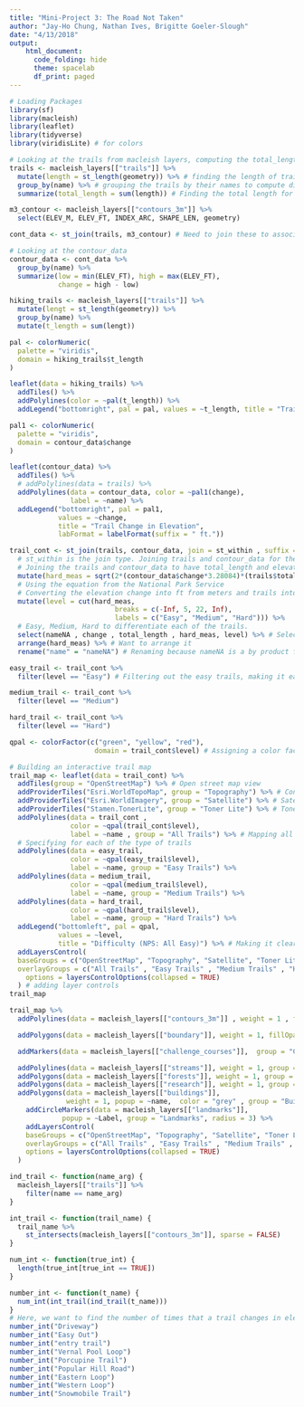 ```yaml
---
title: "Mini-Project 3: The Road Not Taken"
author: "Jay-Ho Chung, Nathan Ives, Brigitte Goeler-Slough"
date: "4/13/2018"
output: 
    html_document:
      code_folding: hide
      theme: spacelab
      df_print: paged
---
```


```r
# Loading Packages
library(sf)
library(macleish)
library(leaflet)
library(tidyverse)
library(viridisLite) # for colors
```

```r
# Looking at the trails from macleish layers, computing the total_length and saving it for each trail
trails <- macleish_layers[["trails"]] %>% 
  mutate(length = st_length(geometry)) %>% # finding the length of trails
  group_by(name) %>% # grouping the trails by their names to compute different lengths for each trail
  summarize(total_length = sum(length)) # Finding the total length for each trail

m3_contour <- macleish_layers[["contours_3m"]] %>% 
  select(ELEV_M, ELEV_FT, INDEX_ARC, SHAPE_LEN, geometry)

cont_data <- st_join(trails, m3_contour) # Need to join these to associate a name and a change in elevation for each trail

# Looking at the contour_data
contour_data <- cont_data %>% 
  group_by(name) %>% 
  summarize(low = min(ELEV_FT), high = max(ELEV_FT),
            change = high - low)

hiking_trails <- macleish_layers[["trails"]] %>%
  mutate(lengt = st_length(geometry)) %>% 
  group_by(name) %>% 
  mutate(t_length = sum(lengt))
```

```r
pal <- colorNumeric(
  palette = "viridis",
  domain = hiking_trails$t_length
)

leaflet(data = hiking_trails) %>%
  addTiles() %>%
  addPolylines(color = ~pal(t_length)) %>%
  addLegend("bottomright", pal = pal, values = ~t_length, title = "Trail Length", labFormat = labelFormat(suffix =  "m"))

pal1 <- colorNumeric(
  palette = "viridis",
  domain = contour_data$change
)

leaflet(contour_data) %>% 
  addTiles() %>% 
  # addPolylines(data = trails) %>% 
  addPolylines(data = contour_data, color = ~pal1(change),
               label = ~name) %>% 
  addLegend("bottomright", pal = pal1, 
            values = ~change, 
            title = "Trail Change in Elevation",
            labFormat = labelFormat(suffix = " ft."))
```

```r
trail_cont <- st_join(trails, contour_data, join = st_within , suffix = c("name" = "name")) %>% 
  # st_within is the join type. Joining trails and contour_data for the total_length and change
  # Joining the trails and contour_data to have total_length and elevation change
  mutate(hard_meas = sqrt(2*(contour_data$change*3.28084)*(trails$total_length*0.000621371))) %>% 
  # Using the equation from the National Park Service
  # Converting the elevation change into ft from meters and trails into miles from meters.
  mutate(level = cut(hard_meas, 
                          breaks = c(-Inf, 5, 22, Inf), 
                          labels = c("Easy", "Medium", "Hard"))) %>% 
  # Easy, Medium, Hard to differentiate each of the trails.
  select(nameNA , change , total_length , hard_meas, level) %>% # Selecting these variables
  arrange(hard_meas) %>% # Want to arrange it
  rename("name" = "nameNA") # Renaming because nameNA is a by product from the joins
```

```r
easy_trail <- trail_cont %>% 
  filter(level == "Easy") # Filtering out the easy trails, making it easy to color the easy trails

medium_trail <- trail_cont %>% 
  filter(level == "Medium")

hard_trail <- trail_cont %>% 
  filter(level == "Hard")
```

```r
qpal <- colorFactor(c("green", "yellow", "red"), 
                     domain = trail_cont$level) # Assigning a color factor to the difficulty.

# Building an interactive trail map
trail_map <- leaflet(data = trail_cont) %>%
  addTiles(group = "OpenStreetMap") %>% # Open street map view
  addProviderTiles("Esri.WorldTopoMap", group = "Topography") %>% # Contour view in feet
  addProviderTiles("Esri.WorldImagery", group = "Satellite") %>% # Satellite View
  addProviderTiles("Stamen.TonerLite", group = "Toner Lite") %>% # Toner lite
  addPolylines(data = trail_cont , 
               color = ~qpal(trail_cont$level), 
               label = ~name , group = "All Trails") %>% # Mapping all of the trails
  # Specifying for each of the type of trails
  addPolylines(data = easy_trail, 
               color = ~qpal(easy_trail$level),
               label = ~name, group = "Easy Trails") %>% 
  addPolylines(data = medium_trail, 
               color = ~qpal(medium_trail$level),
               label = ~name, group = "Medium Trails") %>% 
  addPolylines(data = hard_trail, 
               color = ~qpal(hard_trail$level),
               label = ~name, group = "Hard Trails") %>% 
  addLegend("bottomleft", pal = qpal, 
            values = ~level, 
            title = "Difficulty (NPS: All Easy)") %>% # Making it clear that all of these trails are easy
  addLayersControl(
  baseGroups = c("OpenStreetMap", "Topography", "Satellite", "Toner Lite"),    
  overlayGroups = c("All Trails" , "Easy Trails" , "Medium Trails" , "Hard Trails") ,
    options = layersControlOptions(collapsed = TRUE)
  ) # adding layer controls
trail_map
```

```r
trail_map %>%
  addPolylines(data = macleish_layers[["contours_3m"]] , weight = 1 , fillOpacity = .1 , group = "Contours (3 m)" , color = "grey") %>% # Incase we want different contour

  addPolygons(data = macleish_layers[["boundary"]], weight = 1, fillOpacity = 0.1, group = "Boundaries" , color = "purple" , label = "Boundaries") %>% # Showing the boundaries

  addMarkers(data = macleish_layers[["challenge_courses"]],  group = "Challenge Courses" , popup = ~cmt) %>% # Identifying the numerous challenge courses

  addPolylines(data = macleish_layers[["streams"]], weight = 1, group = "Streams") %>% # showing streams
  addPolygons(data = macleish_layers[["forests"]], weight = 1, group = "Forests" , color = "green" , label = ~Sheet1__Na) %>% # showing green forests
  addPolygons(data = macleish_layers[["research"]], weight = 1, group = "Research Plots" , color = "brown" ,label = ~OBJECTID) %>% # Showing research plots
  addPolygons(data = macleish_layers[["buildings"]], 
              weight = 1, popup = ~name,  color = "grey" , group = "Buildings") %>% # showing buildings
    addCircleMarkers(data = macleish_layers[["landmarks"]], 
             popup = ~Label, group = "Landmarks", radius = 3) %>%
    addLayersControl(
    baseGroups = c("OpenStreetMap", "Topography", "Satellite", "Toner Lite"),
    overlayGroups = c("All Trails" , "Easy Trails" , "Medium Trails" , "Hard Trails" , "Boundaries" ,"Streams" , "Forests" , "Research Plots" , "Buildings" , "Landmarks", "Challenge Courses" , "Contours (3 m)") , # Including all of the groups
    options = layersControlOptions(collapsed = TRUE)
  ) 
```

```r
ind_trail <- function(name_arg) {
  macleish_layers[["trails"]] %>%
    filter(name == name_arg)
}

int_trail <- function(trail_name) {
  trail_name %>%
    st_intersects(macleish_layers[["contours_3m"]], sparse = FALSE)
}

num_int <- function(true_int) {
  length(true_int[true_int == TRUE])
}

number_int <- function(t_name) {
  num_int(int_trail(ind_trail(t_name)))
}
# Here, we want to find the number of times that a trail changes in elevation by finding how many times it intersects the contours. Reid suggested that we look at this to make sure that our trails are, infact, difficult for people to walk through.
number_int("Driveway")
number_int("Easy Out")
number_int("entry trail")
number_int("Vernal Pool Loop")
number_int("Porcupine Trail")
number_int("Popular Hill Road")
number_int("Eastern Loop")
number_int("Western Loop")
number_int("Snowmobile Trail")
```

